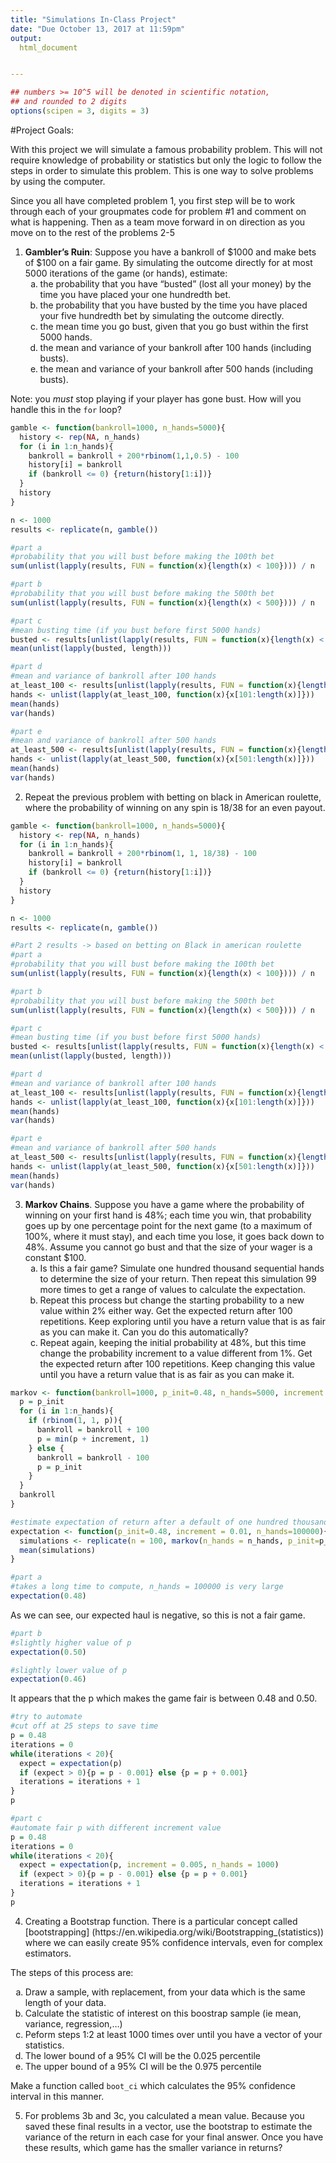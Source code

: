 ```yaml
---
title: "Simulations In-Class Project"
date: "Due October 13, 2017 at 11:59pm"
output:
  html_document


---
```


<style type="text/css">
.table {

    width: 80%;
    margin-left:10%; 
    margin-right:10%;
}
</style>
```r
## numbers >= 10^5 will be denoted in scientific notation,
## and rounded to 2 digits
options(scipen = 3, digits = 3)
```




#Project Goals:



With this project we will simulate a famous probability problem. This will not require knowledge of probability or statistics but only the logic to follow the steps in order to simulate this problem. This is one way to solve problems by using the computer. 


Since you all have completed problem 1, you first step will be to work through each of your groupmates code for problem #1 and comment on what is happening. Then as a team move forward in on direction as you move on to the rest of the problems 2-5

 1. **Gambler's Ruin**: Suppose you have a bankroll of $1000 and make bets of $100 on a fair game. By simulating the outcome directly for at most 5000 iterations of the game (or hands), estimate:
    a. the probability that you have "busted" (lost all your money) by the time you have placed your one hundredth bet. 
    b. the probability that you have busted by the time you have placed your five hundredth bet by simulating the outcome directly. 
    c. the mean time you go bust, given that you go bust within the first 5000 hands.
    d. the mean and variance of your bankroll after 100 hands (including busts).
    e. the mean and variance of your bankroll after 500 hands (including busts).
 
Note: you *must* stop playing if your player has gone bust. How will you handle this in the `for` loop?

```r
gamble <- function(bankroll=1000, n_hands=5000){
  history <- rep(NA, n_hands)
  for (i in 1:n_hands){
    bankroll = bankroll + 200*rbinom(1,1,0.5) - 100
    history[i] = bankroll
    if (bankroll <= 0) {return(history[1:i])}
  }
  history
}

n <- 1000
results <- replicate(n, gamble())

#part a
#probability that you will bust before making the 100th bet
sum(unlist(lapply(results, FUN = function(x){length(x) < 100}))) / n

#part b
#probability that you will bust before making the 500th bet
sum(unlist(lapply(results, FUN = function(x){length(x) < 500}))) / n

#part c
#mean busting time (if you bust before first 5000 hands)
busted <- results[unlist(lapply(results, FUN = function(x){length(x) < n}))]
mean(unlist(lapply(busted, length)))

#part d
#mean and variance of bankroll after 100 hands
at_least_100 <- results[unlist(lapply(results, FUN = function(x){length(x) > 100}))]
hands <- unlist(lapply(at_least_100, function(x){x[101:length(x)]}))
mean(hands)
var(hands)

#part e
#mean and variance of bankroll after 500 hands
at_least_500 <- results[unlist(lapply(results, FUN = function(x){length(x) > 500}))]
hands <- unlist(lapply(at_least_500, function(x){x[501:length(x)]}))
mean(hands)
var(hands)
```


2. Repeat the previous problem with betting on black in American roulette, where the probability of winning on any spin is 18/38 for an even payout.

```r
gamble <- function(bankroll=1000, n_hands=5000){
  history <- rep(NA, n_hands)
  for (i in 1:n_hands){
    bankroll = bankroll + 200*rbinom(1, 1, 18/38) - 100
    history[i] = bankroll
    if (bankroll <= 0) {return(history[1:i])}
  }
  history
}

n <- 1000
results <- replicate(n, gamble())

#Part 2 results -> based on betting on Black in american roulette
#part a
#probability that you will bust before making the 100th bet
sum(unlist(lapply(results, FUN = function(x){length(x) < 100}))) / n

#part b
#probability that you will bust before making the 500th bet
sum(unlist(lapply(results, FUN = function(x){length(x) < 500}))) / n

#part c
#mean busting time (if you bust before first 5000 hands)
busted <- results[unlist(lapply(results, FUN = function(x){length(x) < n}))]
mean(unlist(lapply(busted, length)))

#part d
#mean and variance of bankroll after 100 hands
at_least_100 <- results[unlist(lapply(results, FUN = function(x){length(x) > 100}))]
hands <- unlist(lapply(at_least_100, function(x){x[101:length(x)]}))
mean(hands)
var(hands)

#part e
#mean and variance of bankroll after 500 hands
at_least_500 <- results[unlist(lapply(results, FUN = function(x){length(x) > 500}))]
hands <- unlist(lapply(at_least_500, function(x){x[501:length(x)]}))
mean(hands)
var(hands)
```


3. **Markov Chains**. Suppose you have a game where the probability of winning on your first hand is 48%; each time you win, that probability goes up by one percentage point for the next game (to a maximum of 100%, where it must stay), and each time you lose, it goes back down to 48%. Assume you cannot go bust and that the size of your wager is a constant $100.
    a. Is this a fair game? Simulate one hundred thousand sequential hands to determine the size of your return. Then repeat this simulation 99 more times to get a range of values to calculate the expectation.
    b. Repeat this process but change the starting probability to a new value within 2% either way. Get the expected return after 100 repetitions. Keep exploring until you have a return value that is as fair as you can make it. Can you do this automatically?
    c. Repeat again, keeping the initial probability at 48%, but this time change the probability increment to a value different from 1%. Get the expected return after 100 repetitions. Keep changing this value until you have a return value that is as fair as you can make it. 

```r
markov <- function(bankroll=1000, p_init=0.48, n_hands=5000, increment = 0.01){
  p = p_init
  for (i in 1:n_hands){
    if (rbinom(1, 1, p)){
      bankroll = bankroll + 100
      p = min(p + increment, 1)
    } else {
      bankroll = bankroll - 100
      p = p_init
    }
  }
  bankroll
} 

#estimate expectation of return after a default of one hundred thousand hands
expectation <- function(p_init=0.48, increment = 0.01, n_hands=100000){
  simulations <- replicate(n = 100, markov(n_hands = n_hands, p_init=p_init, increment = increment))
  mean(simulations)
}
```

```r
#part a
#takes a long time to compute, n_hands = 100000 is very large
expectation(0.48)
```
As we can see, our expected haul is negative, so this is not a fair game.

```r
#part b
#slightly higher value of p
expectation(0.50)

#slightly lower value of p
expectation(0.46)
```
It appears that the p which makes the game fair is between 0.48 and 0.50.
```r
#try to automate
#cut off at 25 steps to save time
p = 0.48
iterations = 0
while(iterations < 20){
  expect = expectation(p)
  if (expect > 0){p = p - 0.001} else {p = p + 0.001}
  iterations = iterations + 1
}
p
```

```r

#part c
#automate fair p with different increment value
p = 0.48
iterations = 0
while(iterations < 20){
  expect = expectation(p, increment = 0.005, n_hands = 1000)
  if (expect > 0){p = p - 0.001} else {p = p + 0.001}
  iterations = iterations + 1
}
p
```


4. Creating a Bootstrap function. There is a particular concept called [bootstrapping]
(https://en.wikipedia.org/wiki/Bootstrapping_(statistics)) where we can easily create 95% confidence intervals, even for complex estimators.

The steps of this process are:

  a. Draw a sample, with replacement, from your data which is the same length of your data.
  b. Calculate the statistic of interest on this boostrap sample (ie mean, variance, regression,...)
  c. Peform steps 1:2 at least 1000 times over until you have a vector of your statistics. 
  d. The lower bound of a 95% CI will be the 0.025 percentile
  e. The upper bound of a 95% CI will be the 0.975 percentile

Make a function called `boot_ci` which calculates the 95% confidence interval in this manner. 

5. For problems 3b and 3c, you calculated a mean value. Because you saved these final results in a vector, use the bootstrap to estimate the variance of the return in each case for your final answer. Once you have these results, which game has the smaller variance in returns?